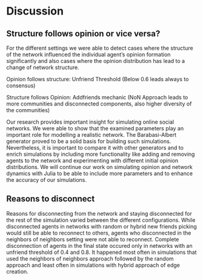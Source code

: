 # Discussion

## Structure follows opinion or vice versa?
For the different settings we were able to detect cases where the structure of the network influenced the individual agent's opinion formation significantly and also cases where the opinion distribution has lead to a change of network structure.

Opinion follows structure: Unfriend Threshold (Below 0.6 leads always to consensus)

Structure follows Opinion: Addfriends mechanic (NoN Approach leads to more communities and disconnected components, also higher diversity of the communities)

Our research provides important insight for simulating online social networks. We were able to show that the examined parameters play an important role for modelling a realistic network. The Barabasi-Albert generator proved to be a solid basis for building such simulations. Nevertheless, it is important to compare it with other generators and to enrich simulations by including more functionality like adding and removing agents to the network and experimenting with different initial opinion distributions. We will continue our work on simulating opinion and network dynamics with Julia to be able to include more parameters and to enhance the accuracy of our simulations.

## Reasons to disconnect
Reasons for disconnecting from the network and staying disconnected for the rest of the simulation varied between the different configurations. While disconnected agents in networks with random or hybrid new friends picking would still be able to reconnect to others, agents who disconnected in the neighbors of neighbors setting were not able to reconnect. Complete disconnection of agents in the final state occured only in networks with an unfriend threshold of 0.4 and 0.8. It happened most often in simulations that used the neighbors of neighbors approach followed by the random approach and least often in simulations with hybrid approach of edge creation.